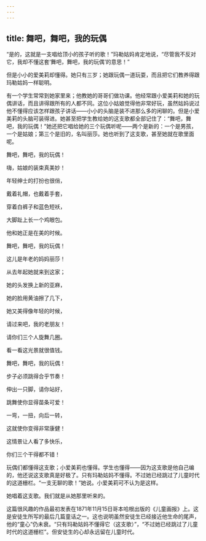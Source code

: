 ```yaml
---
---
---
```

title: 舞吧，舞吧，我的玩偶
---






“是的，这就是一支唱给顶小的孩子听的歌！”玛勒姑妈肯定地说，“尽管我不反对它，我却不懂这套‘舞吧，舞吧，我的玩偶’的意思！”

但是小小的爱美莉却懂得。她只有三岁；她跟玩偶一道玩耍，而且把它们教养得跟玛勒姑妈一样聪明。

有一个学生常常到她家里来；他教她的哥哥们做功课。他经常跟小爱美莉和她的玩偶讲话，而且讲得跟所有的人都不同。这位小姑娘觉得他非常好玩，虽然姑妈说过他不懂得应该怎样跟孩子讲话——小小的头脑是装不进那么多的闲聊的。但是小爱美莉的头脑可装得进。她甚至把学生教给她的这支歌都全部记住了：“舞吧，舞吧，我的玩偶！”她还把它唱给她的三个玩偶听呢——两个是新的：一个是男孩，一个是姑娘；第三个是旧的，名叫丽莎。她也听到了这支歌，甚至她就在歌里面呢。

舞吧，舞吧，我的玩偶！

嗨，姑娘的装束真美妙！

年轻绅士的打扮也很俏，

戴着礼帽，也戴着手套，

穿着白裤子和蓝色短袄，

大脚趾上长一个鸡眼包。

他和她正是在美的时候。

舞吧，舞吧，我的玩偶！



这儿是年老的妈妈丽莎！

从去年起她就来到这家；

她的头发换上新的亚麻，

她的脸用黄油擦了几下，

她又美得像年轻的时候，

请过来吧，我的老朋友！

请你们三个人旋舞几圈。

看一看这光景就很值钱。



舞吧，舞吧，我的玩偶！

步子必须跳得合乎节奏！

伸出一只脚，请你站好，

跳舞使你显得苗条可爱！

一弯，一扭，向后一转，

这就使你变得非常康健！

这情景让人看了多快乐，

你们三个干得都不错！

玩偶们都懂得这支歌；小爱美莉也懂得。学生也懂得——因为这支歌是他自己编的，他还说这支歌真是好极了。只有玛勒姑妈不懂得。不过她已经跳过了儿童时代的这道栅栏。“一支无聊的歌！”她说。小爱美莉可不认为是这样。

她唱着这支歌。我们就是从她那里听来的。

这篇很风趣的作品最初发表在1871年11月15日哥本哈根出版的《儿童画报》上。这是安徒生所写的最后几篇童话之一。这也说明虽然安徒生已经接近他生命的尾声，他的“童心”仍未衰。“只有玛勒姑妈不懂得它（这支歌）”，“不过她已经跳过了儿童时代的这道栅栏”。但安徒生的心却永远留在儿童时代。